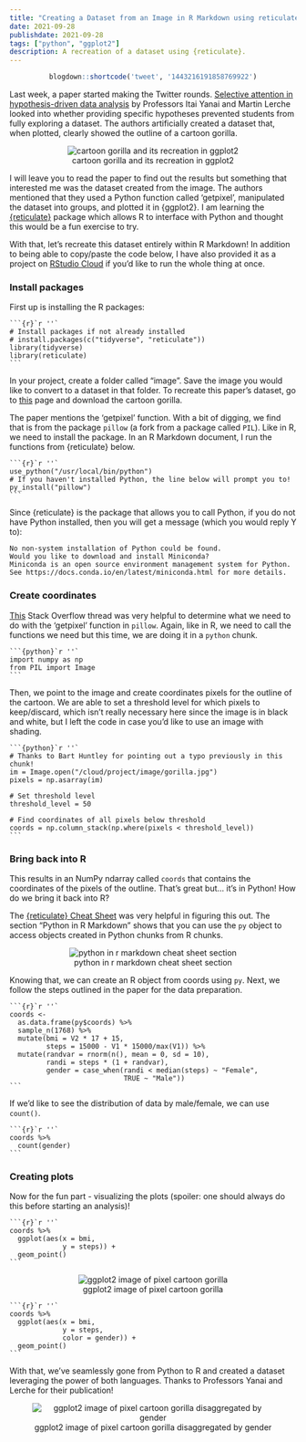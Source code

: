 ```yaml
---
title: "Creating a Dataset from an Image in R Markdown using reticulate"
date: 2021-09-28
publishdate: 2021-09-28
tags: ["python", "ggplot2"]
description: A recreation of a dataset using {reticulate}.
---
```


<center>
```r
blogdown::shortcode('tweet', '1443216191858769922')
```
</center>

Last week, a paper started making the Twitter rounds. [Selective attention in hypothesis-driven data analysis](https://www.biorxiv.org/content/10.1101/2020.07.30.228916v1.full.pdf) by Professors Itai Yanai and Martin Lerche looked into whether providing specific hypotheses prevented students from fully exploring a dataset. The authors artificially created a dataset that, when plotted, clearly showed the outline of a cartoon gorilla.

<center>
![cartoon gorilla and its recreation in ggplot2](/blog/reticulate-data-recreation_files/main.png)
</center>

I will leave you to read the paper to find out the results but something that interested me was the dataset created from the image. The authors mentioned that they used a Python function called 'getpixel', manipulated the dataset into groups, and plotted it in {ggplot2}. I am learning the [{reticulate}](https://rstudio.github.io/reticulate/) package which allows R to interface with Python and thought this would be a fun exercise to try.

With that, let's recreate this dataset entirely within R Markdown! In addition to being able to copy/paste the code below, I have also provided it as a project on [RStudio Cloud](https://rstudio.cloud/project/2949291) if you'd like to run the whole thing at once.

### Install packages

First up is installing the R packages:

````
```{r}`r ''`
# Install packages if not already installed
# install.packages(c("tidyverse", "reticulate"))
library(tidyverse)
library(reticulate)
```
````

In your project, create a folder called "image". Save the image you would like to convert to a dataset in that folder. To recreate this paper's dataset, go to [this](https://classroomclipart.com/clipart-view/Clipart/Black_and_White_Clipart/Animals/gorilla-waving-cartoon-black-white-outline-clipart-914_jpg.htm) page and download the cartoon gorilla.

The paper mentions the 'getpixel' function. With a bit of digging, we find that is from the package `pillow` (a fork from a package called `PIL`). Like in R, we need to install the package. In an R Markdown document, I run the functions from {reticulate} below.

````
```{r}`r ''`
use_python("/usr/local/bin/python")
# If you haven't installed Python, the line below will prompt you to!
py_install("pillow")
```
````

Since {reticulate} is the package that allows you to call Python, if you do not have Python installed, then you will get a message (which you would reply Y to):

```
No non-system installation of Python could be found.
Would you like to download and install Miniconda?
Miniconda is an open source environment management system for Python.
See https://docs.conda.io/en/latest/miniconda.html for more details.
```

### Create coordinates

[This](https://stackoverflow.com/questions/58398300/find-all-coordinates-of-black-grey-pixels-in-image-using-python) Stack Overflow thread was very helpful to determine what we need to do with the 'getpixel' function in `pillow`. Again, like in R, we need to call the functions we need but this time, we are doing it in a `python` chunk.

````
```{python}`r ''`
import numpy as np
from PIL import Image
```
````

Then, we point to the image and create coordinates pixels for the outline of the cartoon. We are able to set a threshold level for which pixels to keep/discard, which isn't really necessary here since the image is in black and white, but I left the code in case you'd like to use an image with shading.

````
```{python}`r ''`
# Thanks to Bart Huntley for pointing out a typo previously in this chunk!
im = Image.open("/cloud/project/image/gorilla.jpg")
pixels = np.asarray(im)

# Set threshold level
threshold_level = 50

# Find coordinates of all pixels below threshold
coords = np.column_stack(np.where(pixels < threshold_level))
```
````

### Bring back into R

This results in an NumPy ndarray called `coords` that contains the coordinates of the pixels of the outline. That's great but... it's in Python! How do we bring it back into R?

The [{reticulate} Cheat Sheet](https://ugoproto.github.io/ugo_r_doc/pdf/reticulate.pdf) was very helpful in figuring this out. The section "Python in R Markdown" shows that you can use the `py` object to access objects created in Python chunks from R chunks.

<center>
![python in r markdown cheat sheet section](/blog/reticulate-data-recreation_files/Screen Shot 2021-09-27 at 11.40.55 PM.png)
</center>

Knowing that, we can create an R object from coords using `py`. Next, we follow the steps outlined in the paper for the data preparation.

````
```{r}`r ''`
coords <-
  as.data.frame(py$coords) %>%
  sample_n(1768) %>%
  mutate(bmi = V2 * 17 + 15,
         steps = 15000 - V1 * 15000/max(V1)) %>%
  mutate(randvar = rnorm(n(), mean = 0, sd = 10),
         randi = steps * (1 + randvar),
         gender = case_when(randi < median(steps) ~ "Female",
                            TRUE ~ "Male"))
```
````

If we'd like to see the distribution of data by male/female, we can use `count()`.

````
```{r}`r ''`
coords %>%
  count(gender)
```
````

### Creating plots
  
Now for the fun part - visualizing the plots (spoiler: one should always do this before starting an analysis)!

````
```{r}`r ''`
coords %>%
  ggplot(aes(x = bmi,
             y = steps)) +
  geom_point()
```
````

<center>
![ggplot2 image of pixel cartoon gorilla](/blog/reticulate-data-recreation_files/index.png)
</center>

````
```{r}`r ''`
coords %>%
  ggplot(aes(x = bmi,
             y = steps,
             color = gender)) +
  geom_point()
```
````

With that, we've seamlessly gone from Python to R and created a dataset leveraging the power of both languages. Thanks to Professors Yanai and Lerche for their publication!

<center>
![ggplot2 image of pixel cartoon gorilla disaggregated by gender](/blog/reticulate-data-recreation_files/index2.png)
</center>
